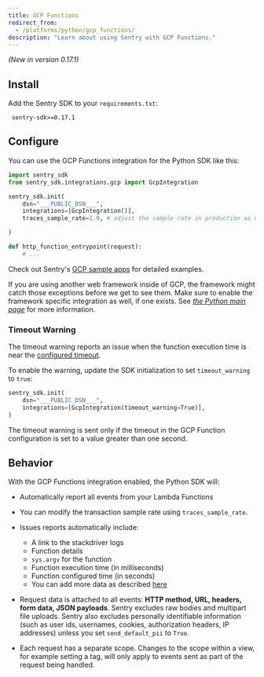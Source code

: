 ```yaml
---
title: GCP Functions
redirect_from:
  - /platforms/python/gcp_functions/
description: "Learn about using Sentry with GCP Functions."
---
```


_(New in version 0.17.1)_

## Install

Add the Sentry SDK to your `requirements.txt`:

```text {filename:requirements.txt}
 sentry-sdk>=0.17.1
```

## Configure

You can use the GCP Functions integration for the Python SDK like this:

```python
import sentry_sdk
from sentry_sdk.integrations.gcp import GcpIntegration

sentry_sdk.init(
    dsn="___PUBLIC_DSN___",
    integrations=[GcpIntegration()],
    traces_sample_rate=1.0, # adjust the sample rate in production as needed

)

def http_function_entrypoint(request):
    # ...
```

Check out Sentry's [GCP sample apps](https://github.com/getsentry/examples/tree/master/gcp-cloud-functions) for detailed examples.

<Alert level="info" title="Note">

If you are using another web framework inside of GCP, the framework might catch those exceptions before we get to see them. Make sure to enable the framework specific integration as well, if one exists. See [_the Python main page_](/platforms/python/) for more information.

</Alert>

### Timeout Warning

The timeout warning reports an issue when the function execution time is near
the [configured timeout](https://cloud.google.com/functions/docs/concepts/exec#timeout).

To enable the warning, update the SDK initialization to set `timeout_warning` to
`true`:

```python
sentry_sdk.init(
    dsn="___PUBLIC_DSN___",
    integrations=[GcpIntegration(timeout_warning=True)],
)
```

The timeout warning is sent only if the timeout in the GCP Function configuration is set to a value greater than one second.

## Behavior

With the GCP Functions integration enabled, the Python SDK will:

- Automatically report all events from your Lambda Functions
- You can <PlatformLink to="/configuration/filtering/">modify the transaction sample rate</PlatformLink> using `traces_sample_rate`.
- Issues reports automatically include:

  - A link to the stackdriver logs
  - Function details
  - `sys.argv` for the function
  - Function execution time (in milliseconds)
  - Function configured time (in seconds)
  - You can add more data as described [here](enriching-events/)

- Request data is attached to all events: **HTTP method, URL, headers, form data, JSON payloads**. Sentry excludes raw bodies and multipart file uploads. Sentry also excludes personally identifiable information (such as user ids, usernames, cookies, authorization headers, IP addresses) unless you set `send_default_pii` to `True`.

- Each request has a separate scope. Changes to the scope within a view, for example setting a tag, will only apply to events sent as part of the request being handled.
